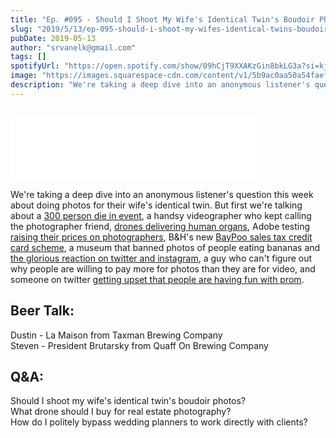 ```yaml
---
title: "Ep. #095 - Should I Shoot My Wife's Identical Twin's Boudoir Photos?"
slug: "2019/5/13/ep-095-should-i-shoot-my-wifes-identical-twins-boudoir-photos"
pubDate: 2019-05-13
author: "srvanelk@gmail.com"
tags: []
spotifyUrl: "https://open.spotify.com/show/09hCjT9XXAKzGin8bkLG3a?si=kjRZvQ1JTb6Ov3HVzSSlWA"
image: "https://images.squarespace-cdn.com/content/v1/5b9ac0aa50a54faef024c950/1557772359073-1YH72DCP60LQCTR5SPED/WEDDING-9_SQUARE.jpg?format=original"
description: "We're taking a deep dive into an anonymous listener's question this week about doing photos for their wife's identical twin. But first we're talking about a 300 person die in event, a handsy videographer who kept calling the photographer friend, drones delivering human organs, Adobe testing raising their prices on photographers, B&H's new BayPoo sales tax credit card scheme, a museum that banned photos of people eating bananas and the glorious reaction on twitter and instagram, a guy who can't figure out why people are willing to pay more for photos than they are for video, and someone on twitter getting upset that people are having fun with prom."
---
```


<figure>
  <img src="https://images.squarespace-cdn.com/content/v1/5b9ac0aa50a54faef024c950/1557772359073-1YH72DCP60LQCTR5SPED/WEDDING-9_SQUARE.jpg?format=original" alt="" />
</figure>
<iframe class="embedly-embed" src="//cdn.embedly.com/widgets/media.html?src=https%3A%2F%2Fanchor.fm%2Fweddingphotohangover%2Fembed%2Fepisodes%2FEp--095---Should-I-Shoot-My-Wifes-Identical-Twins-Boudoir-Photos-e410u7&url=https%3A%2F%2Fanchor.fm%2Fweddingphotohangover%2Fepisodes%2FEp--095---Should-I-Shoot-My-Wifes-Identical-Twins-Boudoir-Photos-e410u7&image=https%3A%2F%2Fs3-us-west-2.amazonaws.com%2Fanchor-generated-image-bank%2Fproduction%2Fpodcast_uploaded_episode400%2F805714%2F805714-1557772118522-db3c5320c71c.jpg&key=61d05c9d54e8455ea7a9677c366be814&type=text%2Fhtml&schema=anchor&wmode=opaque" width="400" height="102" scrolling="no" frameborder="0" allow="autoplay; fullscreen" allowfullscreen="true"></iframe>

We're taking a deep dive into an anonymous listener's question this week about doing photos for their wife's identical twin. But first we're talking about a [300 person die in event](https://www.eveningtimes.co.uk/news/17602529.around-300-extinction-rebellion-activists-collapse-in-kelvingrove-art-gallery/), a handsy videographer who kept calling the photographer friend, [drones delivering human organs](https://www.facebook.com/watch/?v=573203126507028), Adobe testing [raising their prices on photographers](https://www.theverge.com/2019/5/2/18526985/adobe-creative-cloud-lightroom-photoshop-plan-price-hike), B&H's new [BayPoo sales tax credit card scheme](https://www.bhphotovideo.com/l/save-instantly?utm_medium=Email%201722863&utm_campaign=CustomerService&utm_source=Payboo-No-Tax%20190509&utm_content=Retail&utm_term=payboo-save-instantly&encEmail=0DC8D31ED728D0EDF4DACC5947D610458C0DDF9D7A89D0C0235F3E4BCEB427B6), a museum that banned photos of people eating bananas and [the glorious reaction on twitter and instagram](https://news.sky.com/story/poland-museum-bans-obscene-banana-artwork-drawing-ridicule-11706891), a guy who can't figure out why people are willing to pay more for photos than they are for video, and someone on twitter [getting upset that people are having fun with prom](https://twitter.com/rachel_girdler/status/1126109365474349057).

## Beer Talk:  
Dustin - La Maison from Taxman Brewing Company  
Steven - President Brutarsky from Quaff On Brewing Company

## Q&A:  
Should I shoot my wife's identical twin's boudoir photos?  
What drone should I buy for real estate photography?  
How do I politely bypass wedding planners to work directly with clients?
